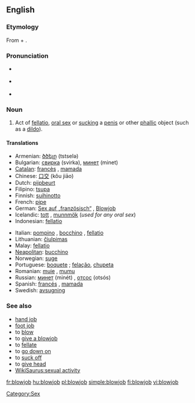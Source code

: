 ==English==
{{wikipedia}}

===Etymology===
From {{term|blow}} + {{term|job}}.

===Pronunciation===
* {{a|UK}} {{IPA|/ˈbləʊdʒɒb/}}
* {{a|US}} {{IPA|/ˈbloʊdʒɑb/}}
* {{audio|en-us-blowjob.ogg|Audio (US)}}

===Noun===
{{en-noun}}

# {{context|sex|slang}} Act of [[fellatio]], [[oral sex]] or [[suck]]ing a [[penis]] or other [[phallic]] object (such as a [[dildo]]).

====Translations====
{{trans-top|the act of sucking}}
* Armenian: [[ծծելը]] (tstselə)
* Bulgarian: [[свирка]] (svirka), [[минет]] (minet)
* [[Catalan]]: [[francès]] {{m}}, [[mamada]] {{f}}
* Chinese: [[口交]] (kǒu jiāo)
* Dutch: [[pijpbeurt]]
* Filipino: [[tsupa]]
* Finnish: [[suihinotto]]
* French: [[pipe]] {{f}}
* German: [[Sex auf „französisch“]] {{m}}, [[Blowjob]] {{m}}
* Icelandic: [[tott]] {{n}}, [[munnmök]] {{n|p}} (''used for any oral sex'')
* Indonesian: [[fellatio]] {{m}}
{{trans-mid}}
* Italian: [[pompino]] {{m}}, [[bocchino]] {{m}}, [[fellatio]] {{f}}
* Lithuanian: [[čiulpimas]] {{m}}
* Malay: [[fellatio]] {{m}}
* [[Neapolitan]]: [[bucchino]] {{m}}
* Norwegian: [[suge]]
* Portuguese: [[boquete]] {{m}}; [[felação]], [[chupeta]] {{f}}
* Romanian: [[muie]] {{f}}, [[mumu]] {{n}}
* Russian: [[минет]] (minét) {{m}}, [[отсос]] (otsós) {{m}}
* Spanish: [[francés]] {{m}}, [[mamada]] {{f}}
* Swedish: [[avsugning]] {{c}}
{{trans-bottom}}

===See also===
* [[hand job]]
* [[foot job]]
* to [[blow]]
* to [[give a blowjob]]
* to [[fellate]]
* to [[go down on]]
* to [[suck off]]
* to [[give head]]
* [[WikiSaurus:sexual activity]]

[[Category:Sex]]

[[fr:blowjob]]
[[hu:blowjob]]
[[pl:blowjob]]
[[simple:blowjob]]
[[fi:blowjob]]
[[vi:blowjob]]